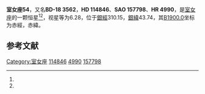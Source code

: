 {{Starbox begin
| name = 室女座54
}}
{{Starbox observe
| epoch = [[J2000.0|J2000.0]]
| constell = [[室女座|室女座]]<ref name=SIMBAD>{{cite web
 | url=http://simbad.u-strasbg.fr/simbad/sim-id?Ident=HR+4990
 | title=Pulsating variable Star
 | publisher=Centre de Données astronomiques de Strasbourg
 | work=SIMBAD
 | accessdate=2012-07-13
 | archive-date=2016-03-17
 | archive-url=https://web.archive.org/web/20160317105338/http://simbad.u-strasbg.fr/simbad/sim-id?Ident=HR+4990
 | dead-url=no
 }}</ref><ref name=DATA>{{cite web
 | url=http://vizier.u-strasbg.fr/viz-bin/VizieR-5?-out.add=.&-source=5050&-corr=PK=HR&-out.max=9999&HR=4990
 | title=VizieR Detailed Page
 | accessdate=2012-07-13
 | archive-date=2016-03-04
 | archive-url=https://web.archive.org/web/20160304232339/http://vizier.u-strasbg.fr/viz-bin/VizieR-5?-out.add=.&-source=5050&-corr=PK=HR&-out.max=9999&HR=4990
 | dead-url=no
 }}</ref>
| 星官 = 
| ra = {{RA|13|13|26.8}}<ref name=SIMBAD /><ref name=DATA />
| dec = {{DEC|-18|49|36}}<ref name=SIMBAD /><ref name=DATA />
| appmag_v = 6.28<ref name=SIMBAD /><ref name=DATA />
}}
{{Starbox character
| class = B9III<ref name=SIMBAD /><ref name=DATA />
| b-v = 0.09<ref name=SIMBAD /><ref name=DATA />
| u-b = 0.01<ref name=SIMBAD /><ref name=DATA />
| r-i = <ref name=SIMBAD /><ref name=DATA />
| variable = 
}}
{{Starbox astrometry
| radial_v = 0.01
| prop_mo_ra = -41
| parallax = 0.011
| p_error =
}}
{{Starbox catalog
| names =BD-18 3562，[[SAO星表|SAO]] 157798，[[HD星表|HD]] 114846，[[HR星表|HR]] 4990}}
{{Starbox reference |Simbad=HR+4990}}
{{Starbox end}}

'''室女座54'''，又名'''BD-18 3562'''，'''HD 114846'''、'''SAO 157798'''、'''HR 4990'''，是[[室女座|室女座]]的一颗恒星<ref name=SIMBAD /><ref name=DATA />，视星等为6.28，位于[[銀道座標系|銀經]]310.15，[[銀道座標系|銀緯]]43.74，其[[B1900.0|B1900.0]]坐标为赤經{{RA|13|8|5.9}}，赤緯{{DEC|-18|43.74|44}}。

== 参考文献 ==
{{reflist}}

{{star-stub}}

{{室女座恒星}}
{{星官|天门|2|11}}
[[Category:室女座|Category:室女座]]
[[Category:HD和HDE天體|114846]]
[[Category:HR天體|4990]]
[[Category:SAO天體|157798]]